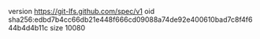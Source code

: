 version https://git-lfs.github.com/spec/v1
oid sha256:edbd7b4cc66db21e448f666cd09088a74de92e400610bad7c8f4f644b4d4b11c
size 10080
